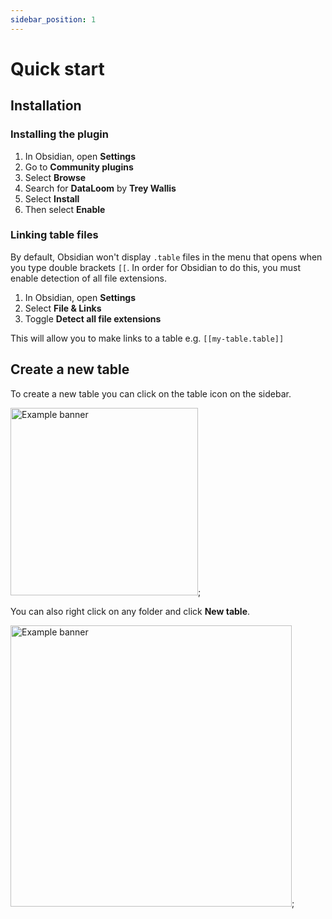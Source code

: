 ```yaml
---
sidebar_position: 1
---
```



# Quick start

## Installation

### Installing the plugin

1. In Obsidian, open **Settings**
2. Go to **Community plugins**
3. Select **Browse**
4. Search for **DataLoom** by **Trey Wallis**
5. Select **Install**
6. Then select **Enable**

### Linking table files

By default, Obsidian won't display `.table` files in the menu that opens when you type double brackets `[[`. In order for Obsidian to do this, you must enable detection of all file extensions.

1. In Obsidian, open **Settings**
2. Select **File & Links**
3. Toggle **Detect all file extensions**

This will allow you to make links to a table e.g. `[[my-table.table]]`

## Create a new table

To create a new table you can click on the table icon on the sidebar.

<img src={tableSidebarURL} alt="Example banner" width="300px" />;

You can also right click on any folder and click **New table**.

<img src={tableFolderURL} alt="Example banner" width="450px" />;
